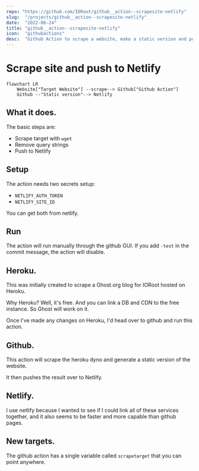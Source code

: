 ```yaml
---
repo: "https://github.com/IORoot/github__action--scrapesite-netlify"
slug:  "/projects/github__action--scrapesite-netlify"
date:  "2022-06-24"
title: "github__action--scrapesite-netlify"
icon:  "githubactions"
desc:  "Github Action to scrape a website, make a static version and push to netlify."
---
```



# Scrape site and push to Netlify

```mermaid
flowchart LR
    Website["Target Website"] --scrape--> Github["Github Action"]
    Github --"Static version"--> Netlify
```


## What it does.

The basic steps are:

- Scrape target with `wget`
- Remove query strings
- Push to Netlify

## Setup

The action needs two secrets setup:

- `NETLIFY_AUTH_TOKEN`
- `NETLIFY_SITE_ID`

You can get both from netlify.

## Run

The action will run manually through the github GUI. If you add `-test` in the commit message, the action will disable.

## Heroku.

This was initially created to scrape a Ghost.org blog for IORoot hosted on Heroku.

Why Heroku? Well, it's free. And you can link a DB and CDN to the free instance. So Ghost will work on it.

Once I've made any changes on Heroku, I'd head over to github and run this action.

## Github.

This action will scrape the heroku dyno and generate a static version of the website. 

It then pushes the result over to Netlify.

## Netlify.

I use netlify because I wanted to see if I could link all of these services together, and it also seems to be faster and
more capable than github pages.

## New targets. 

The github action has a single variable called `scrapetarget` that you can point anywhere.